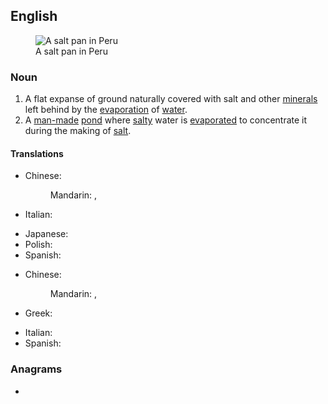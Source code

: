 {{also|saltpan}}
==English==
[[Image:Salineras de Maras, Maras, Perú, 2015-07-30, DD 03-07 PAN.JPG|thumb|right|A salt pan in Peru]]

===Noun===
{{en-noun}}
{{wikipedia}}

# A flat expanse of ground naturally covered with salt and other [[mineral]]s left behind by the [[evaporation]] of [[water]].
# A [[man-made]] [[pond]] where [[salty]] water is [[evaporate]]d to concentrate it during the making of [[salt]].

====Translations====
{{trans-top|A flat expanse of ground covered with salt}}
* Chinese:
*: Mandarin: {{t+|cmn|鹽田|sc=Hani}}, {{t+|cmn|盐田|tr=yántián|sc=Hani}}
* Italian: {{t+|it|salina|f}}
{{trans-mid}}
* Japanese: {{t+|ja|塩田|tr=[[えんでん]], enten}}
* Polish: {{t+|pl|solnisko|n}}
* Spanish: {{t|es|salinera|f}}
{{trans-bottom}}

{{trans-top|A man-made pond where salty water is evaporated}}
* Chinese:
*: Mandarin: {{t+|cmn|鹽池|sc=Hani}}, {{t+|cmn|盐池|tr=yánchí|sc=Hani}}
* Greek: {{t+|el|αλυκή|f}}
{{trans-mid}}
* Italian: {{t+|it|salina|f}}
* Spanish: {{t|es|salinera|f}}
{{trans-bottom}}

===Anagrams===
* {{anagrams|en|Patlans|platans}}